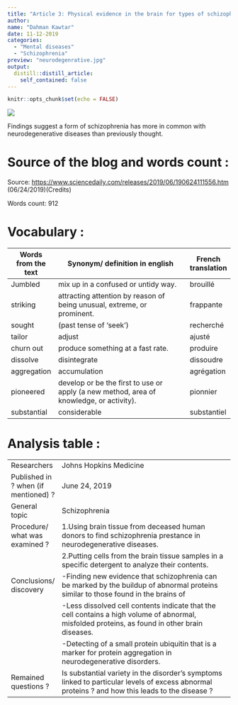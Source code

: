 ```yaml
---
title: "Article 3: Physical evidence in the brain for types of schizophrenia"
author:
name: "Dahman Kawtar"
date: 11-12-2019
categories:
  - "Mental diseases"
  - "Schizophrenia"
preview: "neurodegenrative.jpg"
output:
  distill::distill_article:
    self_contained: false
---
```


```r
knitr::opts_chunk$set(echo = FALSE)
```


![](image/neurodegenerative.jpg)


Findings suggest a form of schizophrenia has more in common with neurodegenerative diseases than previously thought.


# Source of the blog and words count :
Source: <https://www.sciencedaily.com/releases/2019/06/190624111556.htm> (06/24/2019)(Credits)

Words count: 912


# Vocabulary :

| Words from the text | Synonym/ definition in english                                                          | French translation |
| ------------------- | --------------------------------------------------------------------------------------- | ------------------ |
| Jumbled             | mix up in a confused or untidy way.                                                     | brouillé           |
| striking            | attracting attention by reason of being unusual, extreme, or prominent.                 | frappante          |
| sought              | (past tense of 'seek')                                                                  | recherché          |
| tailor              | adjust                                                                                  | ajusté             |
| churn out           | produce something at a fast rate.                                                       | produire           |
| dissolve            | disintegrate                                                                            | dissoudre          |
| aggregation         | accumulation                                                                            | agrégation         |
| pioneered           | develop or be the first to use or apply (a new method, area of knowledge, or activity). | pionnier           |
| substantial         | considerable                                                                            | substantiel        |



# Analysis table :

|                                      |                                                                                                                                                                                                                                                                                                                                                                                                                                                                                            |
| ------------------------------------ | ------------------------------------------------------------------------------------------------------------------------------------------------------------------------------------------------------------------------------------------------------------------------------------------------------------------------------------------------------------------------------------------------------------------------------------------------------------------------------------------ |
| Researchers                          | Johns Hopkins Medicine                                                                                                                                                                                                                                                                                                                                                                                                                                                                     |
| Published in ? when (if mentioned) ? | June 24, 2019                                                                                                                                                                                                                                                                                                                                                                                                                                                                              |
| General topic                        | Schizophrenia                                                                                                                                                                                                                                                                                                                                                                                                                                                                              |
| Procedure/ what was examined ?       | 1.Using brain tissue from deceased human donors to find schizophrenia prestance in neurodegenerative diseases.
|                                      | 2.Putting cells from the brain tissue samples in a specific detergent to analyze their contents.                                                                                                                                                                                                                                                                            |
| Conclusions/ discovery               | -Finding new evidence that schizophrenia can be marked by the buildup of abnormal proteins similar to those found in the brains of    |people with such neurodegenerative disorders as Alzheimer's or Huntington's diseases.
|                                      | -Less dissolved cell contents indicate that the cell contains a high volume of abnormal, misfolded proteins, as found in other brain diseases.
|                                      | -Detecting of a small protein ubiquitin that is a marker for protein aggregation in neurodegenerative disorders.   |
| Remained  questions ?                 | Is substantial variety in the disorder's symptoms linked to particular levels of excess abnormal proteins ? and how this leads to the disease ?                                                                                                                                                                                                                                                                                                                                            |
